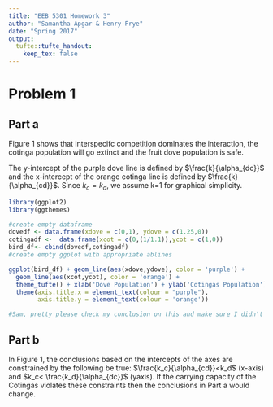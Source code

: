 ```yaml
---
title: "EEB 5301 Homework 3"
author: "Samantha Apgar & Henry Frye"
date: "Spring 2017"
output: 
  tufte::tufte_handout:
    keep_tex: false
---
```


# Problem 1

## Part a 

Figure 1 shows that interspecifc competition dominates the interaction, the cotinga population will go extinct and the fruit dove population is safe.

The y-intercept of the purple dove line is defined by $\frac{k}{\alpha_{dc}}$ and the x-intercept of the orange cotinga line is defined by $\frac{k}{\alpha_{cd}}$.  Since $k_c=k_d$, we assume k=1 for graphical simplicity. 


```r
library(ggplot2)
library(ggthemes)

#create empty dataframe
dovedf <- data.frame(xdove = c(0,1), ydove = c(1.25,0))
cotingadf <-  data.frame(xcot = c(0,(1/1.1)),ycot = c(1,0))
bird_df<- cbind(dovedf,cotingadf)
#create empty ggplot with appropriate ablines

ggplot(bird_df) + geom_line(aes(xdove,ydove), color = 'purple') + 
  geom_line(aes(xcot,ycot), color = 'orange') + 
  theme_tufte() + xlab('Dove Population') + ylab('Cotingas Population') + 
  theme(axis.title.x = element_text(colour = "purple"),
        axis.title.y = element_text(colour = 'orange'))

#Sam, pretty please check my conclusion on this and make sure I didn't get this backward :)
```




## Part b

In Figure 1, the conclusions based on the intercepts of the axes are constrained by the following be true: $\frac{k_c}{\alpha_{cd}}<k_d$ (x-axis) and $k_c< \frac{k_d}{\alpha_{dc}}$ (yaxis). If the carrying capacity of the Cotingas violates these constraints then the conclusions in Part a would change.